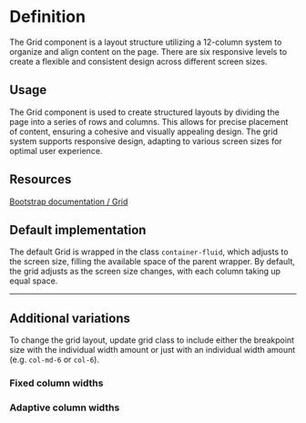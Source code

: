 

<Meta title="Grid" of={gridStories} />

<div className="sb-unstyled">

# Definition

The Grid component is a layout structure utilizing a 12-column system to organize and align content on the page. There are six responsive levels to create a flexible and consistent design across different screen sizes.

## Usage

The Grid component is used to create structured layouts by dividing the page into a series of rows and columns. This allows for precise placement of content, ensuring a cohesive and visually appealing design. The grid system supports responsive design, adapting to various screen sizes for optimal user experience.

## Resources

[Bootstrap documentation / Grid ](https://getbootstrap.com/docs/5.3/layout/grid/)

## Default implementation

The default Grid is wrapped in the class `container-fluid`, which adjusts to the screen size, filling the available space of the parent wrapper. By default, the grid adjusts as the screen size changes, with each column taking up equal space.

<Canvas of={gridStories.Default} />

---

## Additional variations

To change the grid layout, update grid class to include either the breakpoint size with the individual width amount or just with an individual width amount (e.g. `col-md-6` or `col-6`).

### Fixed column widths
<Canvas of={gridStories.FixedGridWidths} />

### Adaptive column widths
<Canvas of={gridStories.AdaptiveColumnWidths} />

</div>
